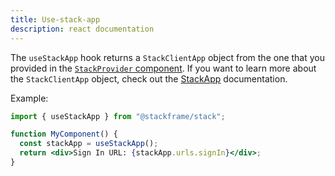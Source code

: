 ```yaml
---
title: Use-stack-app
description: react documentation
---
```


The `useStackApp` hook returns a `StackClientApp` object from the one that you provided in the [`StackProvider` component](../../components/stack-provider.mdx). If you want to learn more about the `StackClientApp` object, check out the [StackApp](../objects/stack-app.mdx) documentation.

Example:

```jsx
import { useStackApp } from "@stackframe/stack";

function MyComponent() {
  const stackApp = useStackApp();
  return <div>Sign In URL: {stackApp.urls.signIn}</div>;
}
```
